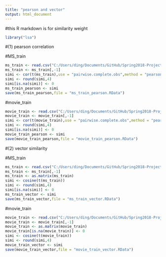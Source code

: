 ```yaml
---
title: "pearson and vector"
output: html_document
---
```


#this R markdown is for similarity weight

```r
library("lsa")
```


#(1) pearson correlation

#MS_train
```r
ms_train <- read.csv("C:/Users/ding/Documents/GitHub/Spring2018-Project4-grp7/data/ms_train.csv")
ms_train <- ms_train[,-1]
simi <- cor(t(ms_train),use = "pairwise.complete.obs",method = "pearson")
simi <- round(simi,4)
simi[is.na(simi)] <- 0
ms_train_pearson <- simi
save(ms_train_pearson,file = "ms_train_pearson.RData")
```

#movie_train
```r
movie_train <- read.csv("C:/Users/ding/Documents/GitHub/Spring2018-Project4-grp7/data/movie_train.csv")
movie_train <- movie_train[,-1]
simi <- cor(t(movie_train),use = "pairwise.complete.obs",method = "pearson")
simi <- round(simi,4)
simi[is.na(simi)] <- 0
movie_train_pearson <- simi
save(movie_train_pearson,file = "movie_train_pearson.RData")
```






#(2) vector similarity

#MS_train
```r
ms_train <- read.csv("C:/Users/ding/Documents/GitHub/Spring2018-Project4-grp7/data/ms_train.csv")
ms_train <- ms_train[,-1]
ms_train <- as.matrix(ms_train)
simi <- cosine(t(ms_train))
simi <- round(simi,4)
simi[is.na(simi)] <- 0
ms_train_vector <- simi
save(ms_train_vector,file = "ms_train_vector.RData")
```

#movie_train
```r
movie_train <- read.csv("C:/Users/ding/Documents/GitHub/Spring2018-Project4-grp7/data/movie_train.csv")
movie_train <- movie_train[,-1]
movie_train <- as.matrix(movie_train)
movie_train[is.na(movie_train)] <- 0
simi <- cosine(t(movie_train))
simi <- round(simi,4)
movie_train_vector <- simi
save(movie_train_vector,file = "movie_train_vector.RData")
```

